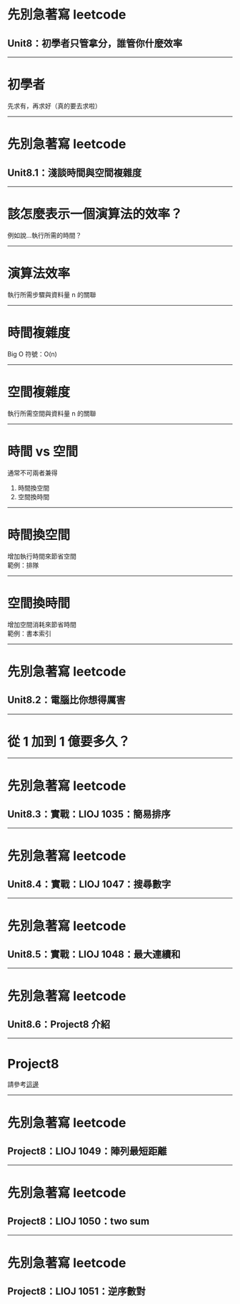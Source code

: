 

<Fullscreen />

<Layout>

# 先別急著寫 leetcode
## Unit8：初學者只管拿分，誰管你什麼效率

</Layout>

---

# 初學者

先求有，再求好（真的要去求啦）

---

<Layout>

# 先別急著寫 leetcode
## Unit8.1：淺談時間與空間複雜度

</Layout>

---

# 該怎麼表示一個演算法的效率？

例如說...執行所需的時間？

---

# 演算法效率

執行所需步驟與資料量 n 的關聯

---

# 時間複雜度

Big O 符號：O(n)


---

# 空間複雜度

執行所需空間與資料量 n 的關聯

---

# 時間 vs 空間

通常不可兩者兼得  

1. 時間換空間  
2. 空間換時間

---

# 時間換空間

增加執行時間來節省空間  
範例：排隊

---

# 空間換時間

增加空間消耗來節省時間  
範例：書本索引

---

<Layout>

# 先別急著寫 leetcode
## Unit8.2：電腦比你想得厲害

</Layout>

---

# 從 1 加到 1 億要多久？

---

<Layout>

# 先別急著寫 leetcode
## Unit8.3：實戰：LIOJ 1035：簡易排序

</Layout>

---


<Layout>

# 先別急著寫 leetcode
## Unit8.4：實戰：LIOJ 1047：搜尋數字

</Layout>

---


<Layout>

# 先別急著寫 leetcode
## Unit8.5：實戰：LIOJ 1048：最大連續和

</Layout>

---

<Layout>

# 先別急著寫 leetcode
## Unit8.6：Project8 介紹

</Layout>

---

# Project8

請參考[這邊](https://github.com/Lidemy/ALG101-too-weak-to-leetcode/tree/master/unit8)  

---

<Layout>

# 先別急著寫 leetcode
## Project8：LIOJ 1049：陣列最短距離

</Layout>

---

<Layout>

# 先別急著寫 leetcode
## Project8：LIOJ 1050：two sum

</Layout>

---

<Layout>

# 先別急著寫 leetcode
## Project8：LIOJ 1051：逆序數對

</Layout>
